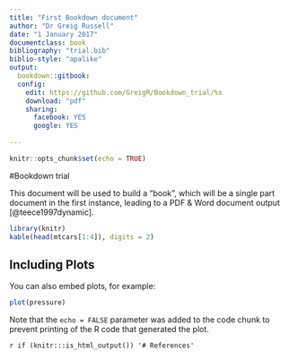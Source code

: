 ```yaml
---
title: "First Bookdown document"
author: "Dr Greig Russell"
date: "1 January 2017"
documentclass: book
bibliography: "trial.bib"
biblio-style: "apalike"
output: 
  bookdown::gitbook: 
  config:
    edit: https://github.com/GreigR/Bookdown_trial/%s
    download: "pdf"
    sharing:
      facebook: YES
      google: YES
      
---
```


```r
knitr::opts_chunk$set(echo = TRUE)
```

#Bookdown trial

This document will be used to build a "book", which will be a single part document in the first instance, leading to a PDF & Word document output [@teece1997dynamic].

```r
library(knitr)
kable(head(mtcars[1:4]), digits = 2)
```

## Including Plots

You can also embed plots, for example:

```r
plot(pressure)
```

Note that the `echo = FALSE` parameter was added to the code chunk to prevent printing of the R code that generated the plot.

`r if (knitr:::is_html_output()) '# References'`


